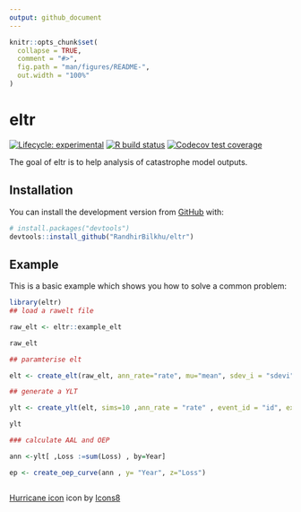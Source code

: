 ```yaml
---
output: github_document
---
```


<!-- README.md is generated from README.Rmd. Please edit that file -->

```r
knitr::opts_chunk$set(
  collapse = TRUE,
  comment = "#>",
  fig.path = "man/figures/README-",
  out.width = "100%"
)
```

# eltr

<!-- badges: start -->
[![Lifecycle: experimental](https://img.shields.io/badge/lifecycle-experimental-orange.svg)](https://www.tidyverse.org/lifecycle/#experimental)
[![R build status](https://github.com/RandhirBilkhu/eltr/workflows/R-CMD-check/badge.svg)](https://github.com/RandhirBilkhu/eltr/actions)
[![Codecov test coverage](https://codecov.io/gh/RandhirBilkhu/eltr/branch/main/graph/badge.svg)](https://codecov.io/gh/RandhirBilkhu/eltr?branch=main)
<!-- badges: end -->

The goal of eltr is to help analysis of catastrophe model outputs.

## Installation

You can install the development version from [GitHub](https://github.com/RandhirBilkhu/eltr) with:

``` r
# install.packages("devtools")
devtools::install_github("RandhirBilkhu/eltr")
```
## Example

This is a basic example which shows you how to solve a common problem:

```r
library(eltr)
## load a rawelt file

raw_elt <- eltr::example_elt

raw_elt

## paramterise elt

elt <- create_elt(raw_elt, ann_rate="rate", mu="mean", sdev_i = "sdevi" , sdev_c = "sdevc", expval = "exp")

## generate a YLT 

ylt <- create_ylt(elt, sims=10 ,ann_rate = "rate" , event_id = "id", expval = "exp" , mu ="mean")

ylt

### calculate AAL and OEP

ann <-ylt[ ,Loss :=sum(Loss) , by=Year]

ep <- create_oep_curve(ann , y= "Year", z="Loss")



```

<a target="_blank" href="https://icons8.com/icons/set/hurricane">Hurricane icon</a> icon by <a target="_blank" href="https://icons8.com">Icons8</a>
